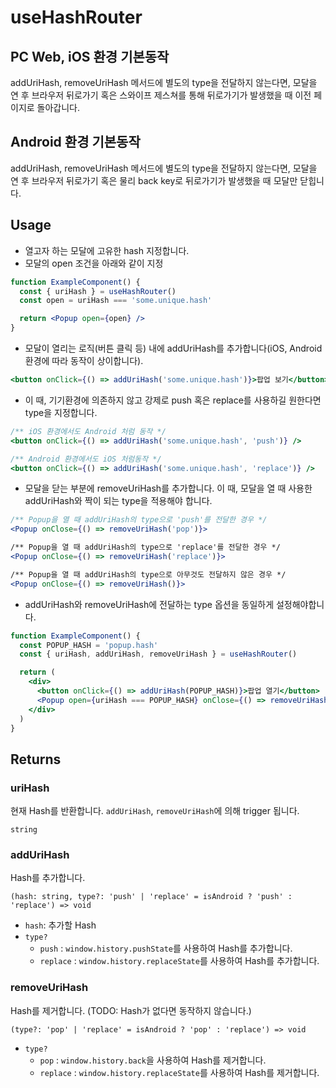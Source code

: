 
<Meta title="triple-web / useHashRouter" />

# useHashRouter

## PC Web, iOS 환경 기본동작

addUriHash, removeUriHash 메서드에 별도의 type을 전달하지 않는다면, 모달을 연 후 브라우저 뒤로가기 혹은 스와이프 제스쳐를 통해 뒤로가기가 발생했을 때 이전 페이지로 돌아갑니다.

## Android 환경 기본동작

addUriHash, removeUriHash 메서드에 별도의 type을 전달하지 않는다면, 모달을 연 후 브라우저 뒤로가기 혹은 물리 back key로 뒤로가기가 발생했을 때 모달만 닫힙니다.

## Usage

- 열고자 하는 모달에 고유한 hash 지정합니다.
- 모달의 open 조건을 아래와 같이 지정

```jsx
function ExampleComponent() {
  const { uriHash } = useHashRouter()
  const open = uriHash === 'some.unique.hash'

  return <Popup open={open} />
}
```

- 모달이 열리는 로직(버튼 클릭 등) 내에 addUriHash를 추가합니다(iOS, Android 환경에 따라 동작이 상이합니다).

```jsx
<button onClick={() => addUriHash('some.unique.hash')}>팝업 보기</button>
```

- 이 때, 기기환경에 의존하지 않고 강제로 push 혹은 replace를 사용하길 원한다면 type을 지정합니다.

```jsx
/** iOS 환경에서도 Android 처럼 동작 */
<button onClick={() => addUriHash('some.unique.hash', 'push')} />

/** Android 환경에서도 iOS 처럼동작 */
<button onClick={() => addUriHash('some.unique.hash', 'replace')} />
```

- 모달을 닫는 부분에 removeUriHash를 추가합니다. 이 때, 모달을 열 때 사용한 addUriHash와 짝이 되는 type을 적용해야 합니다.

```jsx
/** Popup을 열 때 addUriHash의 type으로 'push'를 전달한 경우 */
<Popup onClose={() => removeUriHash('pop')}>

/** Popup을 열 때 addUriHash의 type으로 'replace'를 전달한 경우 */
<Popup onClose={() => removeUriHash('replace')}>

/** Popup을 열 때 addUriHash의 type으로 아무것도 전달하지 않은 경우 */
<Popup onClose={() => removeUriHash()}>
```

- addUriHash와 removeUriHash에 전달하는 type 옵션을 동일하게 설정해야합니다.

```jsx
function ExampleComponent() {
  const POPUP_HASH = 'popup.hash'
  const { uriHash, addUriHash, removeUriHash } = useHashRouter()

  return (
    <div>
      <button onClick={() => addUriHash(POPUP_HASH)}>팝업 열기</button>
      <Popup open={uriHash === POPUP_HASH} onClose={() => removeUriHash()} />
    </div>
  )
}
```

## Returns

### uriHash

현재 Hash를 반환합니다. `addUriHash`, `removeUriHash`에 의해 trigger 됩니다.

`string`

### addUriHash

Hash를 추가합니다.

`(hash: string, type?: 'push' | 'replace' = isAndroid ? 'push' : 'replace') => void`

- `hash`: 추가할 Hash
- `type?`
  - `push` : `window.history.pushState`를 사용하여 Hash를 추가합니다.
  - `replace` : `window.history.replaceState`를 사용하여 Hash를 추가합니다.

### removeUriHash

Hash를 제거합니다. (TODO: Hash가 없다면 동작하지 않습니다.)

`(type?: 'pop' | 'replace' = isAndroid ? 'pop' : 'replace') => void`

- `type?`
  - `pop` : `window.history.back`을 사용하여 Hash를 제거합니다.
  - `replace` : `window.history.replaceState`를 사용하여 Hash를 제거합니다.
